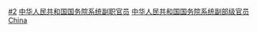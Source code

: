 [[Category:国务院组成部门官员|#2]]
[[Category:中华人民共和国国务院系统副职官员|]]
[[Category:中华人民共和国国务院系统副部级官员|]]
[[Category:各国副部长|China]]